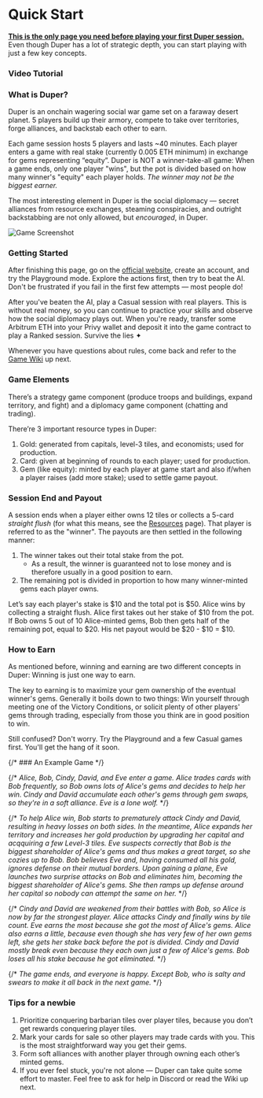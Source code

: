 
# Quick Start

**<u>This is the only page you need before playing your first Duper session.</u>** Even though Duper has a lot of strategic depth, you can start playing with just a few key concepts.

### Video Tutorial

<YouTube id="fE_DrU4KEsY" />

### What is Duper?

Duper is an onchain wagering social war game set on a faraway desert planet. 5 players build up their armory, compete to take over territories, forge alliances, and backstab each other to earn.

Each game session hosts 5 players and lasts ~40 minutes. Each player enters a game with real stake (currently 0.005 ETH minimum) in exchange for gems representing “equity”. Duper is NOT a winner-take-all game: When a game ends, only one player "wins", but the pot is divided based on how many winner's "equity" each player holds. _The winner may not be the biggest earner._

The most interesting element in Duper is the social diplomacy — secret alliances from resource exchanges, steaming conspiracies, and outright backstabbing are not only allowed, but _encouraged_, in Duper.

![Game Screenshot](../public/game.png)

### Getting Started

After finishing this page, go on the [official website](https://www.duper.gg), create an account, and try the Playground mode. Explore the actions first, then try to beat the AI. Don't be frustrated if you fail in the first few attempts — most people do!

After you've beaten the AI, play a Casual session with real players. This is without real money, so you can continue to practice your skills and observe how the social diplomacy plays out. When you're ready, transfer some Arbitrum ETH into your Privy wallet and deposit it into the game contract to play a Ranked session. Survive the lies ✦

Whenever you have questions about rules, come back and refer to the [Game Wiki](./wiki) up next.

### Game Elements

There’s a strategy game component (produce troops and buildings, expand territory, and fight) and a diplomacy game component (chatting and trading).

There’re 3 important resource types in Duper:

1. Gold: generated from capitals, level-3 tiles, and economists; used for production.
2. Card: given at beginning of rounds to each player; used for production.
3. Gem (like equity): minted by each player at game start and also if/when a player raises (add more stake); used to settle game payout.

### Session End and Payout

A session ends when a player either owns 12 tiles or collects a 5-card _straight flush_ (for what this means, see the [Resources](./wiki/fundamentals/resources#cards) page). That player is referred to as the "winner". The payouts are then settled in the following manner:

1. The winner takes out their total stake from the pot.
   - As a result, the winner is guaranteed not to lose money and is therefore usually in a good position to earn.
2. The remaining pot is divided in proportion to how many winner-minted gems each player owns.

Let’s say each player's stake is \$10 and the total pot is \$50. Alice wins by collecting a straight flush. Alice first takes out her stake of \$10 from the pot. If Bob owns 5 out of 10 Alice-minted gems, Bob then gets half of the remaining pot, equal to \$20. His net payout would be \$20 - \$10 = \$10.

### How to Earn

As mentioned before, winning and earning are two different concepts in Duper: Winning is just one way to earn.

The key to earning is to maximize your gem ownership of the eventual winner's gems. Generally it boils down to two things: Win yourself through meeting one of the Victory Conditions, or solicit plenty of other players' gems through trading, especially from those you think are in good position to win.

Still confused? Don't worry. Try the Playground and a few Casual games first. You'll get the hang of it soon.

{/* ### An Example Game */}

{/* _Alice, Bob, Cindy, David, and Eve enter a game. Alice trades cards with Bob frequently, so Bob owns lots of Alice's gems and decides to help her win. Cindy and David accumulate each other's gems through gem swaps, so they're in a soft alliance. Eve is a lone wolf._ */}

{/* _To help Alice win, Bob starts to prematurely attack Cindy and David, resulting in heavy losses on both sides. In the meantime, Alice expands her territory and increases her gold production by upgrading her capital and acqquiring a few Level-3 tiles. Eve suspects correctly that Bob is the biggest shareholder of Alice's gems and thus makes a great target, so she cozies up to Bob. Bob believes Eve and, having consumed all his gold, ignores defense on their mutual borders. Upon gaining a plane, Eve launches two surprise attacks on Bob and eliminates him, becoming the biggest shareholder of Alice's gems. She then ramps up defense around her capital so nobody can attempt the same on her._ */}

{/* _Cindy and David are weakened from their battles with Bob, so Alice is now by far the strongest player. Alice attacks Cindy and finally wins by tile count. Eve earns the most because she got the most of Alice's gems. Alice also earns a little, because even though she has very few of her own gems left, she gets her stake back before the pot is divided. Cindy and David mostly break even because they each own just a few of Alice's gems. Bob loses all his stake because he got eliminated._ */}

{/* _The game ends, and everyone is happy. Except Bob, who is salty and swears to make it all back in the next game._ */}

### Tips for a newbie

1. Prioritize conquering barbarian tiles over player tiles, because you don’t get rewards conquering player tiles.
2. Mark your cards for sale so other players may trade cards with you. This is the most straightforward way you get their gems.
3. Form soft alliances with another player through owning each other’s minted gems.
4. If you ever feel stuck, you're not alone — Duper can take quite some effort to master. Feel free to ask for help in Discord or read the Wiki up next.
